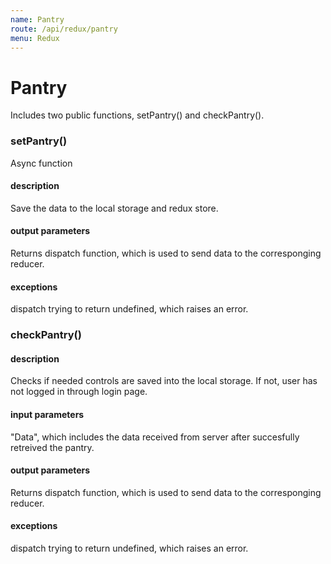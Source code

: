 ```yaml
---
name: Pantry
route: /api/redux/pantry
menu: Redux
---
```




# Pantry

Includes two public functions, setPantry() and checkPantry().

### setPantry()

Async function

#### description

Save the data to the local storage and redux store.

#### output parameters

Returns dispatch function, which is used to send data to the corresponging reducer.

#### exceptions

dispatch trying to return undefined, which raises an error.

### checkPantry()

#### description

Checks if needed controls are saved into the local storage. If not, user has not logged in through login page.

#### input parameters

"Data", which includes the data received from server after succesfully retreived the pantry.

#### output parameters

Returns dispatch function, which is used to send data to the corresponging reducer.

#### exceptions

dispatch trying to return undefined, which raises an error.
